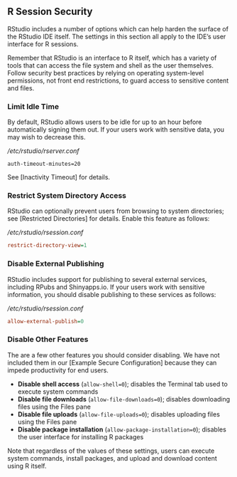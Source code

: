 ## R Session Security

RStudio includes a number of options which can help harden the surface of the RStudio IDE itself. The settings in this section all apply to the IDE's user interface for R sessions. 

Remember that RStudio is an interface to R itself, which has a variety of tools that can access the file system and shell as the user themselves. Follow security best practices by relying on operating system-level permissions, not front end restrictions, to guard access to sensitive content and files.

### Limit Idle Time

By default, RStudio allows users to be idle for up to an hour before automatically signing them out. If your users work with sensitive data, you may wish to decrease this.

*/etc/rstudio/rserver.conf*

```
auth-timeout-minutes=20
```

See [Inactivity Timeout] for details.

### Restrict System Directory Access

RStudio can optionally prevent users from browsing to system directories; see [Restricted Directories] for details. Enable this feature as follows:


*/etc/rstudio/rsession.conf*

```ini
restrict-directory-view=1
```

### Disable External Publishing {.pro-header}

RStudio includes support for publishing to several external services, including RPubs and Shinyapps.io. If your users work with sensitive information, you should disable publishing to these services as follows:

*/etc/rstudio/rsession.conf*

```ini
allow-external-publish=0
```

### Disable Other Features {.pro-header}

The are a few other features you should consider disabling. We have not included them in our [Example Secure Configuration] because they can impede productivity for end users.

- **Disable shell access** (`allow-shell=0`); disables the Terminal tab used to execute system commands
- **Disable file downloads** (`allow-file-downloads=0`); disables downloading files using the Files pane
- **Disable file uploads** (`allow-file-uploads=0`); disables uploading files using the Files pane
- **Disable package installation** (`allow-package-installation=0`); disables the user interface for installing R packages

Note that regardless of the values of these settings, users can execute system commands, install packages, and upload and download content using R itself.

